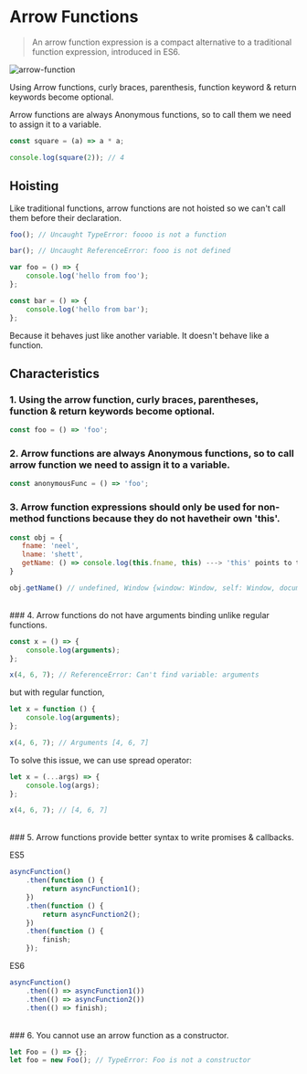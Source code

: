 # Arrow Functions

> An arrow function expression is a compact alternative to a traditional function expression, introduced in ES6.

![arrow-function](/arrow-functions.png)

Using Arrow functions, curly braces, parenthesis, function keyword & return keywords become optional.

Arrow functions are always Anonymous functions, so to call them we need to assign it to a variable.

```javascript
const square = (a) => a * a;

console.log(square(2)); // 4
```

## Hoisting

Like traditional functions, arrow functions are not hoisted so we can't call them before their declaration.

```javascript
foo(); // Uncaught TypeError: foooo is not a function

bar(); // Uncaught ReferenceError: fooo is not defined

var foo = () => {
    console.log('hello from foo');
};

const bar = () => {
    console.log('hello from bar');
};
```

Because it behaves just like another variable. It doesn't behave like a function.

## Characteristics

### 1. Using the arrow function, curly braces, parentheses, function & return keywords become optional.

```javascript
const foo = () => 'foo';
```

### 2. Arrow functions are always Anonymous functions, so to call arrow function we need to assign it to a variable.

```javascript
const anonymousFunc = () => 'foo';
```

### 3. Arrow function expressions should only be used for non-method functions because they do not havetheir own 'this'.

```javascript
const obj = {
   fname: 'neel',
   lname: 'shett',
   getName: () => console.log(this.fname, this) ---> 'this' points to the global window object.
}

obj.getName() // undefined, Window {window: Window, self: Window, document: document, name: 'iframeResult', location: Location, …}
```

<br />
### 4. Arrow functions do not have arguments binding unlike regular functions.

```javascript
const x = () => {
    console.log(arguments);
};

x(4, 6, 7); // ReferenceError: Can't find variable: arguments
```

but with regular function,

```javascript
let x = function () {
    console.log(arguments);
};

x(4, 6, 7); // Arguments [4, 6, 7]
```

To solve this issue, we can use spread operator:

```javascript
let x = (...args) => {
    console.log(args);
};

x(4, 6, 7); // [4, 6, 7]
```

<br />
### 5. Arrow functions provide better syntax to write promises & callbacks.

ES5

```javascript
asyncFunction()
    .then(function () {
        return asyncFunction1();
    })
    .then(function () {
        return asyncFunction2();
    })
    .then(function () {
        finish;
    });
```

ES6

```javascript
asyncFunction()
    .then(() => asyncFunction1())
    .then(() => asyncFunction2())
    .then(() => finish);
```

<br />
### 6. You cannot use an arrow function as a constructor.

```javascript
let Foo = () => {};
let foo = new Foo(); // TypeError: Foo is not a constructor
```
